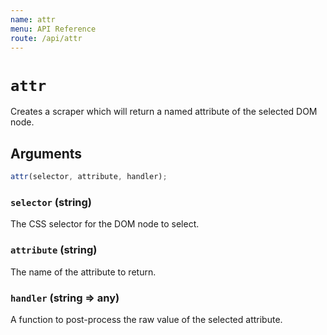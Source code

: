 ```yaml
---
name: attr
menu: API Reference
route: /api/attr
---
```


# `attr`

Creates a scraper which will return a named attribute of the selected DOM node.

## Arguments

```js
attr(selector, attribute, handler);
```

### `selector` (string)

The CSS selector for the DOM node to select.

### `attribute` (string)

The name of the attribute to return.

### `handler` (string ⇒ any)

A function to post-process the raw value of the selected attribute.
